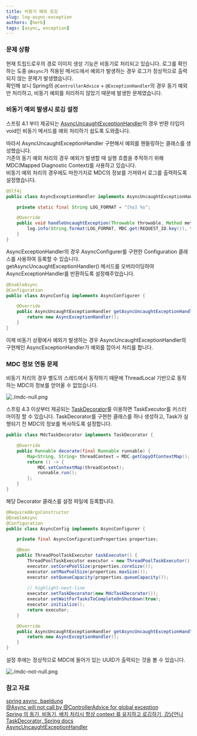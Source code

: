```yaml
---
title: 비동기 예외 로깅
slug: log-async-exception
authors: [herb]
tags: [async, exception]
---
```


### 문제 상황

현재 트립드로우의 경로 이미지 생성 기능은 비동기로 처리되고 있습니다. 로그를 확인하는 도중 `@Async`가 적용된 메서드에서 예외가 발생하는 경우 로그가 정상적으로 출력되지 않는 문제가 발생했습니다.  
확인해 보니 Spring의 `@ControllerAdvice` + `@ExceptionHandler`의 경우 동기 예외만 처리하고, 비동기 예외를 처리하지 않았기 때문에 발생한 문제였습니다. 

### 비동기 예외 발생시 로깅 설정

스프링 4.1 부터 제공되는 [AsyncUncaughtExceptionHandler](https://docs.spring.io/spring-framework/docs/current/javadoc-api/org/springframework/aop/interceptor/AsyncUncaughtExceptionHandler.html)의 경우 반환 타입이 void인 비동기 메서드를 예외 처리하기 쉽도록 도와줍니다.  

따라서 AsyncUncaughtExceptionHandler 구현해서 예외를 핸들링하는 클래스를 생성했습니다.  
기존의 동기 예외 처리의 경우 예외가 발생할 때 실행 흐름을 추적하기 위해 MDC(Mapped Diagnostic Context)를 사용하고 있습니다.  
비동기 예외 처리의 경우에도 마찬가지로 MDC의 정보를 가져와서 로그를 출력하도록 설정했습니다.  

```java title=AsyncExceptionHandler
@Slf4j
public class AsyncExceptionHandler implements AsyncUncaughtExceptionHandler {

    private static final String LOG_FORMAT = "[%s] %s";

    @Override
    public void handleUncaughtException(Throwable throwable, Method method, Object... obj) {
        log.info(String.format(LOG_FORMAT, MDC.get(REQUEST_ID.key()), throwable.getMessage()), throwable);
    }
}
```

AsyncExceptionHandler의 경우 AsyncConfigurer를 구현한 Configuration 클래스를 사용하여 등록할 수 있습니다.  
getAsyncUncaughtExceptionHandler() 메서드를 오버라이딩하여 AsyncExceptionHandler를 반환하도록 설정해주었습니다.  

```java title=AsyncConfig
@EnableAsync
@Configuration
public class AsyncConfig implements AsyncConfigurer {

    @Override
    public AsyncUncaughtExceptionHandler getAsyncUncaughtExceptionHandler() {
        return new AsyncExceptionHandler();
    }
}
```

이제 비동기 상황에서 예외가 발생하는 경우 AsyncUncaughtExceptionHandler의 구현체인 AsyncExceptionHandler가 예외를 잡아서 처리를 합니다.  

### MDC 정보 연동 문제

비동기 처리의 경우 별도의 스레드에서 동작하기 때문에 ThreadLocal 기반으로 동작하는 MDC의 정보를 얻어올 수 없었습니다.  

![./mdc-null.png](./mdc-null.png)

스프링 4.3 이상부터 제공되는 [TaskDecorator](https://docs.spring.io/spring-framework/docs/current/javadoc-api/org/springframework/core/task/TaskDecorator.html)를 이용하면 TaskExecutor를 커스터마이징 할 수 있습니다. TaskDecorator를 구현한 클래스를 하나 생성하고, Task가 실행되기 전 MDC의 정보를 복사하도록 설정합니다.  

```java title=MdcTaskDecorator
public class MdcTaskDecorator implements TaskDecorator {

    @Override
    public Runnable decorate(final Runnable runnable) {
        Map<String, String> threadContext = MDC.getCopyOfContextMap();
        return () -> {
            MDC.setContextMap(threadContext);
            runnable.run();
        };
    }
}
```

해당 Decorator 클래스를 설정 파일에 등록합니다.

```java title=AsyncConfig
@RequiredArgsConstructor
@EnableAsync
@Configuration
public class AsyncConfig implements AsyncConfigurer {

    private final AsyncConfigurationProperties properties;

    @Bean
    public ThreadPoolTaskExecutor taskExecutor() {
        ThreadPoolTaskExecutor executor = new ThreadPoolTaskExecutor();
        executor.setCorePoolSize(properties.coreSize());
        executor.setMaxPoolSize(properties.maxSize());
        executor.setQueueCapacity(properties.queueCapacity());
        
        // highlight-next-line
        executor.setTaskDecorator(new MdcTaskDecorator());
        executor.setWaitForTasksToCompleteOnShutdown(true);
        executor.initialize();
        return executor;
    }

    @Override
    public AsyncUncaughtExceptionHandler getAsyncUncaughtExceptionHandler() {
        return new AsyncExceptionHandler();
    }
}
```

설정 후에는 정상적으로 MDC에 들어가 있는 UUID가 출력되는 것을 볼 수 있습니다.

![./mdc-not-null.png](./mdc-not-null.png)


### 참고 자료

[spring async, baeldung](https://www.baeldung.com/spring-async)  
[@Async will not call by @ControllerAdvice for global exception](https://stackoverflow.com/questions/61885358/async-will-not-call-by-controlleradvice-for-global-exception)  
[Spring 의 동기, 비동기, 배치 처리시 항상 context 를 유지하고 로깅하기, 강남언니](https://blog.gangnamunni.com/post/mdc-context-task-decorator/)  
[TaskDecorator, Spring docs](https://docs.spring.io/spring-framework/docs/current/javadoc-api/org/springframework/core/task/TaskDecorator.html)  
[AsyncUncaughtExceptionHandler](https://docs.spring.io/spring-framework/docs/current/javadoc-api/org/springframework/aop/interceptor/AsyncUncaughtExceptionHandler.html)  